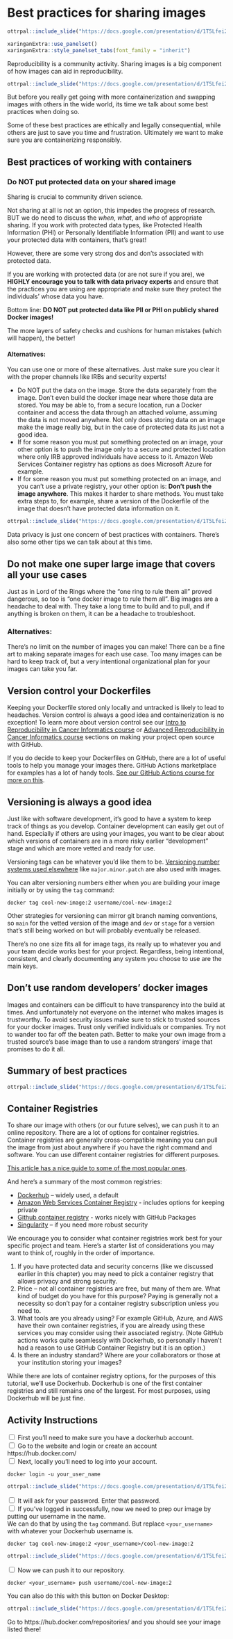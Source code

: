 
# Best practices for sharing images

```r
ottrpal::include_slide("https://docs.google.com/presentation/d/1T5Lfei2UVou9b0qaUCrWXmkcIwAao-UcN4pHMPEE4CY/edit#slide=id.g2effc5b673e_0_852") 
```

```r
xaringanExtra::use_panelset()
xaringanExtra::style_panelset_tabs(font_family = "inherit")
```

Reproducibility is a community activity. Sharing images is a big component of how images can aid in reproducibility. 

```r
ottrpal::include_slide("https://docs.google.com/presentation/d/1T5Lfei2UVou9b0qaUCrWXmkcIwAao-UcN4pHMPEE4CY/edit#slide=id.g2effc5b673e_0_492") 
```

But before you really get going with more containerization and swapping images with others in the wide world, its time we talk about some best practices when doing so. 

Some of these best practices are ethically and legally consequential, while others are just to save you time and frustration. Ultimately we want to make sure you are containerizing responsibly. 

## Best practices of working with containers

### Do NOT put protected data on your shared image

Sharing is crucial to community driven science. 

Not sharing at all is not an option, this impedes the progress of research. BUT we do need to discuss the *when*, *what*, and *who* of appropriate sharing. If you work with protected data types, like Protected Health Information (PHI) or Personally Identifiable Information (PII) and want to use your protected data with containers, that's great! 

However, there are some very strong dos and don'ts associated with protected data. 

If you are working with protected data (or are not sure if you are), we **HIGHLY encourage you to talk with data privacy experts** and ensure that the practices you are using are appropriate and make sure they protect the individuals' whose data you have. 

Bottom line: **DO NOT put protected data like PII or PHI on publicly shared Docker images!**

The more layers of safety checks and cushions for human mistakes (which will happen), the better! 

#### Alternatives: 

You can use one or more of these alternatives. Just make sure you clear it with the proper channels like IRBs and security experts! 

- Do NOT put the data on the image. Store the data separately from the image. Don't even build the docker image near where those data are stored. You may be able to, from a secure location, run a Docker container and access the data through an attached volume, assuming the data is not moved anywhere. Not only does storing data on an image make the image really big, but in the case of protected data its just not a good idea. 
- If for some reason you must put something protected on an image, your other option is to push the image only to a secure and protected location where only IRB approved individuals have access to it. Amazon Web Services Container registry has options as does Microsoft Azure for example. 
- If for some reason you must put something protected on an image, and you can't use a private registry, your other option is: **Don’t push the image anywhere**. This makes it harder to share methods. You must take extra steps to, for example, share a version of the Dockerfile of the image that doesn't have protected data information on it.  

```r
ottrpal::include_slide("https://docs.google.com/presentation/d/1T5Lfei2UVou9b0qaUCrWXmkcIwAao-UcN4pHMPEE4CY/edit#slide=id.g30a4ed49e59_0_1276") 
```

Data privacy is just one concern of best practices with containers. There's also some other tips we can talk about at this time. 


## Do not make one super large image that covers all your use cases

Just as in Lord of the Rings where the "one ring to rule them all" proved dangerous, so too is "one docker image to rule them all". Big images are a headache to deal with. They take a long time to build and to pull, and if anything is broken on them, it can be a headache to troubleshoot.

### Alternatives: 

There's no limit on the number of images you can make! There can be a fine art to making separate images for each use case. Too many images can be hard to keep track of, but a very intentional organizational plan for your images can take you far. 

## Version control your Dockerfiles 

Keeping your Dockerfile stored only locally and untracked is likely to lead to headaches. Version control is always a good idea and containerization is no exception! To learn more about version control see our [Intro to Reproducibility in Cancer Informatics course](https://jhudatascience.org/Reproducibility_in_Cancer_Informatics/introduction.html) or [Advanced Reproducibility in Cancer Informatics course](https://jhudatascience.org/Adv_Reproducibility_in_Cancer_Informatics/introduction.html) sections on making your project open source with GitHub. 

If you do decide to keep your Dockerfiles on GitHub, there are a lot of useful tools to help you manage your images there. GitHub Actions marketplace for examples has a lot of handy tools. [See our GitHub Actions course for more on this](https://hutchdatascience.org/GitHub_Automation_for_Scientists/).
     
## Versioning is always a good idea 

Just like with software development, it's good to have a system to keep track of things as you develop. Container development can easily get out of hand. Especially if others are using your images, you want to be clear about which versions of containers are in a more risky earlier "development" stage and which are more vetted and ready for use. 

Versioning tags can be whatever you'd like them to be. [Versioning number systems used elsewhere](https://en.wikipedia.org/wiki/Software_versioning#Schemes) like `major.minor.patch` are also used with images. 

You can alter versioning numbers either when you are building your image initially or by using the `tag` command: 

```
docker tag cool-new-image:2 username/cool-new-image:2
```
 
Other strategies for versioning can mirror git branch naming conventions, so `main` for the vetted version of the image and `dev` or `stage` for a version that's still being worked on but will probably eventually be released.  

There's no one size fits all for image tags, its really up to whatever you and your team decide works best for your project. Regardless, being intentional, consistent, and clearly documenting any system you choose to use are the main keys. 

## Don't use random developers’ docker images

Images and containers can be difficult to have transparency into the build at times. And unfortunately not everyone on the internet who makes images is trustworthy. To avoid security issues make sure to stick to trusted sources for your docker images. Trust only verified individuals or companies. Try not to wander too far off the beaten path. Better to make your own image from a trusted source's base image than to use a random strangers' image that promises to do it all. 

## Summary of best practices

```r
ottrpal::include_slide("https://docs.google.com/presentation/d/1T5Lfei2UVou9b0qaUCrWXmkcIwAao-UcN4pHMPEE4CY/edit#slide=id.g30a4ed49e59_0_1282") 
```

## Container Registries 

To share our image with others (or our future selves), we can push it to an online repository. There are a lot of options for container registries. Container registries are generally cross-compatible meaning you can pull the image from just about anywhere if you have the right command and software. You can use different container registries for different purposes. 

[This article has a nice guide to some of the most popular ones](https://octopus.com/blog/top-8-container-registries). 

And here's a summary of the most common registries: 

- [Dockerhub](https://hub.docker.com/) – widely used, a default
- [Amazon Web Services Container Registry](https://aws.amazon.com/containers/) - includes options for keeping private  
- [Github container registry](https://aws.amazon.com/containers/) - works nicely with GitHub Packages
- [Singularity](https://docs.sylabs.io/guides/3.5/user-guide/introduction.html) – if you need more robust security

We encourage you to consider what container registries work best for your specific project and team. Here's a starter list of considerations you may want to think of, roughly in the order of importance. 

1. If you have protected data and security concerns (like we discussed earlier in this chapter) you may need to pick a container registry that allows privacy and strong security.
2. Price -- not all container registries are free, but many of them are. What kind of budget do you have for this purpose? Paying is generally not a necessity so don't pay for a container registry subscription unless you need to. 
3. What tools are you already using? For example GitHub, Azure, and AWS have their own container registries, if you are already using these services you may consider using their associated registry. (Note GitHub actions works quite seamlessly with Dockerhub, so personally I haven't had a reason to use GitHub Container Registry but it is an option.) 
4. Is there an industry standard? Where are your collaborators or those at your institution storing your images? 

While there are lots of container registry options, for the purposes of this tutorial, we'll use Dockerhub. Dockerhub is one of the first container registries and still remains one of the largest. For most purposes, using Dockerhub will be just fine. 


## Activity Instructions 

<input type="checkbox"> First you'll need to make sure you have a dockerhub account.  
<input type="checkbox"> Go to the website and login or create an account https://hub.docker.com/  
<input type="checkbox"> Next, locally you'll need to log into your account.  

```
docker login -u your_user_name
```


```r
ottrpal::include_slide("https://docs.google.com/presentation/d/1T5Lfei2UVou9b0qaUCrWXmkcIwAao-UcN4pHMPEE4CY/edit#slide=id.g2effc5b673e_0_523") 
```

<input type="checkbox"> It will ask for your password. Enter that password.  
<input type="checkbox"> If you've logged in successfully, now we need to prep our image by putting our username in the name.  
We can do that by using the `tag` command. But replace `<your_username>` with whatever your Dockerhub username is.   

```
docker tag cool-new-image:2 <your_username>/cool-new-image:2
```

```r
ottrpal::include_slide("https://docs.google.com/presentation/d/1T5Lfei2UVou9b0qaUCrWXmkcIwAao-UcN4pHMPEE4CY/edit#slide=id.g2effc5b673e_0_530") 
```

<input type="checkbox"> Now we can push it to our repository.  
```
docker <your_username> push username/cool-new-image:2
```

You can also do this with this button on Docker Desktop: 

```r
ottrpal::include_slide("https://docs.google.com/presentation/d/1T5Lfei2UVou9b0qaUCrWXmkcIwAao-UcN4pHMPEE4CY/edit#slide=id.g2effc5b673e_0_539") 
```

Go to https://hub.docker.com/repositories/ and you should see your image listed there!

